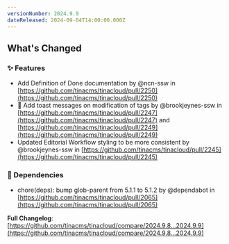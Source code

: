 ```yaml
---
versionNumber: 2024.9.9
dateReleased: 2024-09-04T14:00:00.000Z
---
```


## What's Changed

### ✨ Features

* Add Definition of Done documentation by @ncn-ssw in [https://github.com/tinacms/tinacloud/pull/2250](https://github.com/tinacms/tinacloud/pull/2250)
* 🍞 Add toast messages on modification of tags by @brookjeynes-ssw in [https://github.com/tinacms/tinacloud/pull/2247](https://github.com/tinacms/tinacloud/pull/2247) and [https://github.com/tinacms/tinacloud/pull/2249](https://github.com/tinacms/tinacloud/pull/2249)
* Updated Editorial Workflow styling to be more consistent by @brookjeynes-ssw in [https://github.com/tinacms/tinacloud/pull/2245](https://github.com/tinacms/tinacloud/pull/2245)

### 👒 Dependencies

* chore(deps): bump glob-parent from 5.1.1 to 5.1.2 by @dependabot in [https://github.com/tinacms/tinacloud/pull/2065](https://github.com/tinacms/tinacloud/pull/2065)

**Full Changelog**: [https://github.com/tinacms/tinacloud/compare/2024.9.8...2024.9.9](https://github.com/tinacms/tinacloud/compare/2024.9.8...2024.9.9)
